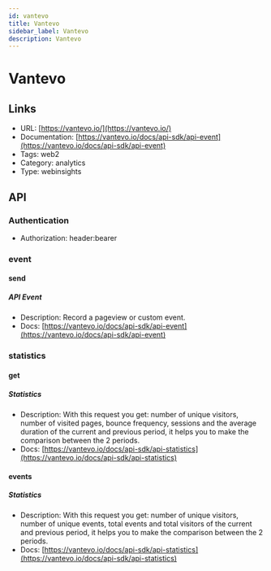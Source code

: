 ```yaml
---
id: vantevo
title: Vantevo
sidebar_label: Vantevo
description: Vantevo
---
```


# Vantevo

## Links

* URL: [https://vantevo.io/](https://vantevo.io/)
* Documentation: [https://vantevo.io/docs/api-sdk/api-event](https://vantevo.io/docs/api-sdk/api-event)
* Tags: web2
* Category: analytics
* Type: webinsights

## API

### Authentication

* Authorization: header:bearer

### event

#### send

##### API Event

* Description: Record a pageview or custom event.
* Docs: [https://vantevo.io/docs/api-sdk/api-event](https://vantevo.io/docs/api-sdk/api-event)

### statistics

#### get

##### Statistics

* Description: With this request you get: number of unique visitors, number of visited pages, bounce frequency, sessions and the average duration of the current and previous period, it helps you to make the comparison between the 2 periods.
* Docs: [https://vantevo.io/docs/api-sdk/api-statistics](https://vantevo.io/docs/api-sdk/api-statistics)

#### events

##### Statistics

* Description: With this request you get: number of unique visitors, number of unique events, total events and total visitors of the current and previous period, it helps you to make the comparison between the 2 periods.
* Docs: [https://vantevo.io/docs/api-sdk/api-statistics](https://vantevo.io/docs/api-sdk/api-statistics)
